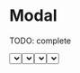 

<Meta title="Composite components/Modal" component={Modal} />

# Modal

TODO: complete

<Preview>
  <Story name="default" parameters={{ decorators: [withKnobs, withA11y] }}>
    <Modal
      title="Filter by"
      show={boolean("show", false)}
      onDismiss={action("onDismiss")}
      primaryAction={{
        children: "Filter Orders",
        onClick: action("onClickPrimary"),
        appearance: select("appearancePrimary", [
          "primary",
          "secondary",
          "danger",
        ]),
        icon: SlidersIcon,
      }}
      secondaryAction={{
        children: "Clear filters",
        onClick: action("onClickSecondary"),
      }}
    >
      <Select
        label={text("label", "Order Status")}
        name={text("name", "status")}
        options={STATUS_ORDER}
        onChange={action("onChange")}
      />
      <Select
        label={text("label 2", "Shipping method")}
        name={text("name", "shipping")}
        options={SHIPPING_METHOD}
        onChange={action("onChange")}
      />
    </Modal>
  </Story>
</Preview>

## Properties

<Props of={Modal.type} />

# Test

<Preview>
  <Story name="test" parameters={{ decorators: [withKnobs, withA11y] }}>
    {() => {
      const initialState = { status: "Value 1", shipping: "Value 2" };
      const [filter, setFilter] = React.useState(false);
      const [show, setShow] = React.useState(false);
      const [value, setValue] = React.useState(initialState);
      const handleChange = (e) => {
        setValue({ ...value, [e.name]: e.value });
      };
      const handleSecondary = () => {
        setValue(initialState);
      };
      const handlePrimary = () => {
        setFilter(true);
        setShow(false);
      };
      const handleDismiss = () => {
        setFilter(false);
        setShow(false);
      };
      return (
        <div>
          <Button onClick={() => setShow(true)}>Show Modal</Button>
          {!show && (
            <div>
              <Alert show={filter}>
                Filter order: {value.status} shipping: {value.shipping}
              </Alert>
            </div>
          )}
          <Modal
            title="Filter by"
            show={show}
            onDismiss={handleDismiss}
            primaryAction={{
              children: "Filter Orders",
              onClick: handlePrimary,
              appearance: "primary",
            }}
            secondaryAction={{
              children: "Clear filters",
              onClick: handleSecondary,
            }}
          >
            <Select
              label="Order Status"
              name="status"
              value={value.status}
              options={STATUS_ORDER}
              onChange={handleChange}
            />
            <Select
              label="Shipping method"
              name="shipping"
              value={value.shipping}
              options={SHIPPING_METHOD}
              onChange={handleChange}
            />
          </Modal>
        </div>
      );
    }}
  </Story>
</Preview>
